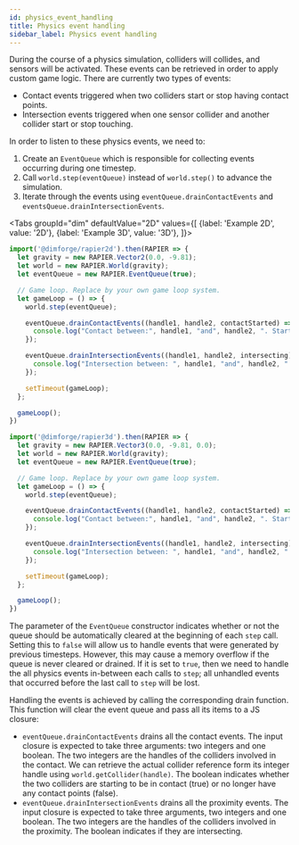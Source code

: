 ```yaml
---
id: physics_event_handling
title: Physics event handling
sidebar_label: Physics event handling
---
```



During the course of a physics simulation, colliders will collides, and sensors will be activated. These events can
be retrieved in order to apply custom game logic. There are currently two types of events:
- Contact events triggered when two colliders start or stop having contact points.
- Intersection events triggered when one sensor collider and another collider start or stop touching.

In order to listen to these physics events, we need to:
1. Create an `EventQueue` which is responsible for collecting events occurring during one timestep.
2. Call `world.step(eventQueue)` instead of `world.step()` to advance the simulation.
3. Iterate through the events using `eventQueue.drainContactEvents` and `eventsQueue.drainIntersectionEvents`.


<Tabs
  groupId="dim"
  defaultValue="2D"
  values={[
    {label: 'Example 2D', value: '2D'},
    {label: 'Example 3D', value: '3D'},
  ]}>
  <TabItem value="2D">

```js
import('@dimforge/rapier2d').then(RAPIER => {
  let gravity = new RAPIER.Vector2(0.0, -9.81);
  let world = new RAPIER.World(gravity);
  let eventQueue = new RAPIER.EventQueue(true);

  // Game loop. Replace by your own game loop system.
  let gameLoop = () => {
    world.step(eventQueue);

    eventQueue.drainContactEvents((handle1, handle2, contactStarted) => {
      console.log("Contact between:", handle1, "and", handle2, ". Started:", contactStarted);
    });

    eventQueue.drainIntersectionEvents((handle1, handle2, intersecting) => {
      console.log("Intersection between: ", handle1, "and", handle2, ". Currently intersecting:", intersecting);
    });

    setTimeout(gameLoop);
  };

  gameLoop();
})
```

  </TabItem>
  <TabItem value="3D">

```js
import('@dimforge/rapier3d').then(RAPIER => {
  let gravity = new RAPIER.Vector3(0.0, -9.81, 0.0);
  let world = new RAPIER.World(gravity);
  let eventQueue = new RAPIER.EventQueue(true);

  // Game loop. Replace by your own game loop system.
  let gameLoop = () => {
    world.step(eventQueue);

    eventQueue.drainContactEvents((handle1, handle2, contactStarted) => {
      console.log("Contact between:", handle1, "and", handle2, ". Started:", contactStarted);
    });

    eventQueue.drainIntersectionEvents((handle1, handle2, intersecting) => {
      console.log("Intersection between: ", handle1, "and", handle2, ". Currently intersecting: ", intersecting);
    });

    setTimeout(gameLoop);
  };

  gameLoop();
})
```

  </TabItem>
</Tabs>

The parameter of the `EventQueue` constructor indicates whether or not the queue should be automatically cleared at
the beginning of each `step` call. Setting this to `false` will allow us to handle events that were generated
by previous timesteps. However, this may cause a memory overflow if the queue is never cleared or drained. If it is
set to `true`, then we need to handle the all physics events in-between each calls to `step`; all unhandled
events that occurred before the last call to `step` will be lost.

Handling the events is achieved by calling the corresponding drain function. This function will clear the event queue
and pass all its items to a JS closure:
- `eventQueue.drainContactEvents` drains all the contact events. The input closure is expected to take three arguments:
two integers and one boolean. The two integers are the handles of the colliders involved in the contact. We can retrieve
the actual collider reference form its integer handle using `world.getCollider(handle)`. The boolean indicates whether the
two colliders are starting to be in contact (true) or no longer have any contact points (false).
- `eventQueue.drainIntersectionEvents` drains all the proximity events. The input closure is expected to take three arguments,
two integers and one boolean. The two integers are the handles of the colliders
involved in the proximity. The boolean indicates if they are intersecting.